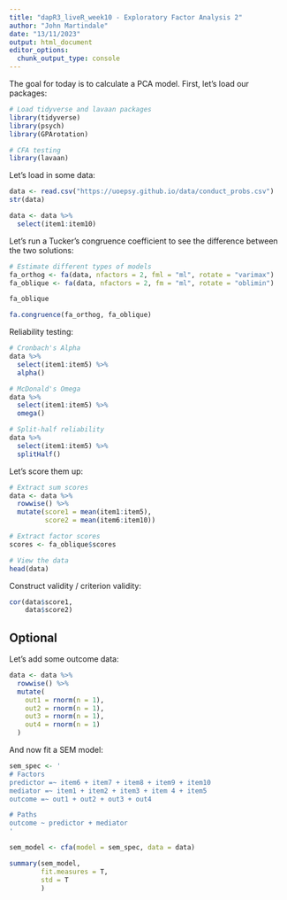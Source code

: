 ```yaml
---
title: "dapR3_liveR_week10 - Exploratory Factor Analysis 2"
author: "John Martindale"
date: "13/11/2023"
output: html_document
editor_options: 
  chunk_output_type: console
---
```


The goal for today is to calculate a PCA model. First, let's load our packages:

```r

# Load tidyverse and lavaan packages
library(tidyverse)
library(psych)
library(GPArotation)

# CFA testing
library(lavaan)
```

Let's load in some data:

```r
data <- read.csv("https://uoepsy.github.io/data/conduct_probs.csv")
str(data)

data <- data %>%
  select(item1:item10)
```

Let's run a Tucker's congruence coefficient to see the difference between the two solutions:

```r
# Estimate different types of models
fa_orthog <- fa(data, nfactors = 2, fml = "ml", rotate = "varimax")
fa_oblique <- fa(data, nfactors = 2, fm = "ml", rotate = "oblimin")

fa_oblique

fa.congruence(fa_orthog, fa_oblique)
```

Reliability testing:

```r
# Cronbach's Alpha
data %>% 
  select(item1:item5) %>%
  alpha()

# McDonald's Omega
data %>% 
  select(item1:item5) %>%
  omega()

# Split-half reliability
data %>%
  select(item1:item5) %>%
  splitHalf()
```

Let's score them up:

```r
# Extract sum scores
data <- data %>%
  rowwise() %>%
  mutate(score1 = mean(item1:item5),
         score2 = mean(item6:item10))

# Extract factor scores
scores <- fa_oblique$scores

# View the data
head(data)
```

Construct validity / criterion validity:

```r
cor(data$score1,
    data$score2)
```

## Optional

Let's add some outcome data:

```r
data <- data %>%
  rowwise() %>%
  mutate(
    out1 = rnorm(n = 1),
    out2 = rnorm(n = 1),
    out3 = rnorm(n = 1),
    out4 = rnorm(n = 1)
  )
```

And now fit a SEM model:

```r
sem_spec <- '
# Factors
predictor =~ item6 + item7 + item8 + item9 + item10
mediator =~ item1 + item2 + item3 + item 4 + item5
outcome =~ out1 + out2 + out3 + out4

# Paths
outcome ~ predictor + mediator
'

sem_model <- cfa(model = sem_spec, data = data)

summary(sem_model,
        fit.measures = T,
        std = T
        )

```
